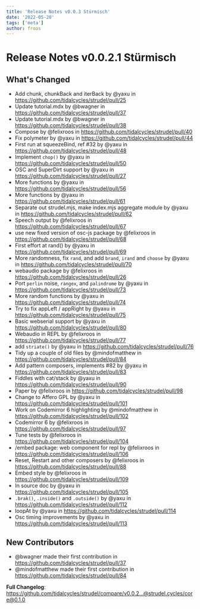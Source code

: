 ```yaml
---
title: 'Release Notes v0.0.3 Stürmisch'
date: '2022-05-20'
tags: ['meta']
author: froos
---
```


# Release Notes v0.0.2.1 Stürmisch

## What's Changed

- Add chunk, chunkBack and iterBack by @yaxu in https://github.com/tidalcycles/strudel/pull/25
- Update tutorial.mdx by @bwagner in https://github.com/tidalcycles/strudel/pull/37
- Update tutorial.mdx by @bwagner in https://github.com/tidalcycles/strudel/pull/38
- Compose by @felixroos in https://github.com/tidalcycles/strudel/pull/40
- Fix polymeter by @yaxu in https://github.com/tidalcycles/strudel/pull/44
- First run at squeezeBind, ref #32 by @yaxu in https://github.com/tidalcycles/strudel/pull/48
- Implement `chop()` by @yaxu in https://github.com/tidalcycles/strudel/pull/50
- OSC and SuperDirt support by @yaxu in https://github.com/tidalcycles/strudel/pull/27
- More functions by @yaxu in https://github.com/tidalcycles/strudel/pull/56
- More functions by @yaxu in https://github.com/tidalcycles/strudel/pull/61
- Separate out strudel.mjs, make index.mjs aggregate module by @yaxu in https://github.com/tidalcycles/strudel/pull/62
- Speech output by @felixroos in https://github.com/tidalcycles/strudel/pull/67
- use new fixed version of osc-js package by @felixroos in https://github.com/tidalcycles/strudel/pull/68
- First effort at rand() by @yaxu in https://github.com/tidalcycles/strudel/pull/69
- More randomness, fix `rand`, and add `brand`, `irand` and `choose` by @yaxu in https://github.com/tidalcycles/strudel/pull/70
- webaudio package by @felixroos in https://github.com/tidalcycles/strudel/pull/26
- Port `perlin` noise, `rangex`, and `palindrome` by @yaxu in https://github.com/tidalcycles/strudel/pull/73
- More random functions by @yaxu in https://github.com/tidalcycles/strudel/pull/74
- Try to fix appLeft / appRight by @yaxu in https://github.com/tidalcycles/strudel/pull/75
- Basic webserial support by @yaxu in https://github.com/tidalcycles/strudel/pull/80
- Webaudio in REPL by @felixroos in https://github.com/tidalcycles/strudel/pull/77
- add `striate()` by @yaxu in https://github.com/tidalcycles/strudel/pull/76
- Tidy up a couple of old files by @mindofmatthew in https://github.com/tidalcycles/strudel/pull/84
- Add pattern composers, implements #82 by @yaxu in https://github.com/tidalcycles/strudel/pull/83
- Fiddles with cat/stack by @yaxu in https://github.com/tidalcycles/strudel/pull/90
- Paper by @felixroos in https://github.com/tidalcycles/strudel/pull/98
- Change to Affero GPL by @yaxu in https://github.com/tidalcycles/strudel/pull/101
- Work on Codemirror 6 highlighting by @mindofmatthew in https://github.com/tidalcycles/strudel/pull/102
- Codemirror 6 by @felixroos in https://github.com/tidalcycles/strudel/pull/97
- Tune tests by @felixroos in https://github.com/tidalcycles/strudel/pull/104
- /embed package: web component for repl by @felixroos in https://github.com/tidalcycles/strudel/pull/106
- Reset, Restart and other composers by @felixroos in https://github.com/tidalcycles/strudel/pull/88
- Embed style by @felixroos in https://github.com/tidalcycles/strudel/pull/109
- In source doc by @yaxu in https://github.com/tidalcycles/strudel/pull/105
- `.brak()`, `.inside()` and `.outside()` by @yaxu in https://github.com/tidalcycles/strudel/pull/112
- loopAt by @yaxu in https://github.com/tidalcycles/strudel/pull/114
- Osc timing improvements by @yaxu in https://github.com/tidalcycles/strudel/pull/113

## New Contributors

- @bwagner made their first contribution in https://github.com/tidalcycles/strudel/pull/37
- @mindofmatthew made their first contribution in https://github.com/tidalcycles/strudel/pull/84

**Full Changelog**: https://github.com/tidalcycles/strudel/compare/v0.0.2...@strudel.cycles/core@0.1.0
